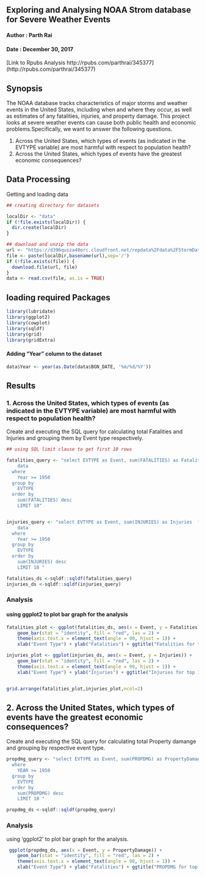 ## Exploring and Analysing NOAA Strom database for Severe Weather Events

#### Author : Parth Rai

#### Date : December 30, 2017

[Link to Rpubs Analysis http://rpubs.com/parthrai/345377] (http://rpubs.com/parthrai/345377) 

## Synopsis

The NOAA database tracks characteristics of major storms and weather events in the United States, including when and where they occur, as well as estimates of any fatalities, injuries, and property damage. This project looks at severe weather events can cause both public health and economic problems.Specifically, we want to answer the following questions.

1. Across the United States, which types of events (as indicated in the EVTYPE variable) are most harmful with respect to population health?
2. Across the United States, which types of events have the greatest economic consequences?

## Data Processing

Getting and loading data 

````r
## creating directory for datasets

localDir <- "data"
if (!file.exists(localDir)) {
  dir.create(localDir)
}

## download and unzip the data
url <- "https://d396qusza40orc.cloudfront.net/repdata%2Fdata%2FStormData.csv.bz2"
file <- paste(localDir,basename(url),sep='/')
if (!file.exists(file)) {
  download.file(url, file)
}
data <- read.csv(file, as.is = TRUE)


````
## loading required Packages

````r
library(lubridate)
library(ggplot2)
library(cowplot)
library(sqldf)
library(grid)
library(gridExtra)

````
#### Adding "Year" column to the dataset

````r
data$Year <- year(as.Date(data$BGN_DATE, '%m/%d/%Y'))

````
## Results

### 1. Across the United States, which types of events (as indicated in the EVTYPE variable) are most harmful with respect to population health?

Create and executing the SQL query for calculating total Fatalities and Injuries and grouping them by Event type respectively.

````r
## using SQL limit clause to get first 10 rows

fatalities_query <- "select EVTYPE as Event, sum(FATALITIES) as Fatalities from
    data
  where
    Year >= 1950
  group by
    EVTYPE
  order by
    sum(FATALITIES) desc
	LIMIT 10"


injuries_query <- "select EVTYPE as Event, sum(INJURIES) as Injuries  from
    data
  where
    Year >= 1950
  group by
    EVTYPE
  order by
    sum(INJURIES) desc
	LIMIT 10 "

fatalities_ds <-sqldf::sqldf(fatalities_query)
injuries_ds <-sqldf::sqldf(injuries_query)

````

### Analysis

#### using ggplot2 to plot bar graph for the analysis

````r

fatalities_plot <- ggplot(fatalities_ds, aes(x = Event, y = Fatalities)) + 
    geom_bar(stat = "identity", fill = "red", las = 2) + 
    theme(axis.text.x = element_text(angle = 90, hjust = 1)) + 
    xlab("Event Type") + ylab("Fatalities") + ggtitle("Fatalities for top 10 events") + scale_x_discrete(limits=fatalities_ds$Event)

injuries_plot <- ggplot(injuries_ds, aes(x = Event, y = Injuries)) + 
    geom_bar(stat = "identity", fill = "red", las = 2) + 
    theme(axis.text.x = element_text(angle = 90, hjust = 1)) + 
    xlab("Event Type") + ylab("Injuries") + ggtitle("Injuries for top 10 events") + scale_x_discrete(limits=injuries_ds$Event)


grid.arrange(fatalities_plot,injuries_plot,ncol=2)

````

## 2. Across the United States, which types of events have the greatest economic consequences?

Create and executing the SQL query for calculating total Property damange and grouping by respective event type.

````r
propdmg_query <- "select EVTYPE as Event, sum(PROPDMG) as PropertyDamage  from data 
  where
    YEAR >= 1950
  group by
    EVTYPE
  order by
    sum(PROPDMG) desc
	LIMIT 10 "

propdmg_ds <-sqldf::sqldf(propdmg_query)


````

### Analysis
using 'ggplot2' to plot bar graph for the analysis.

````r
 ggplot(propdmg_ds, aes(x = Event, y = PropertyDamage)) + 
    geom_bar(stat = "identity", fill = "red", las = 2) + 
    theme(axis.text.x = element_text(angle = 90, hjust = 1)) + 
    xlab("Event Type") + ylab("Fatalities") + ggtitle("PROPDMG for top 10 events") + scale_x_discrete(limits=propdmg_ds$Event)



````
 





